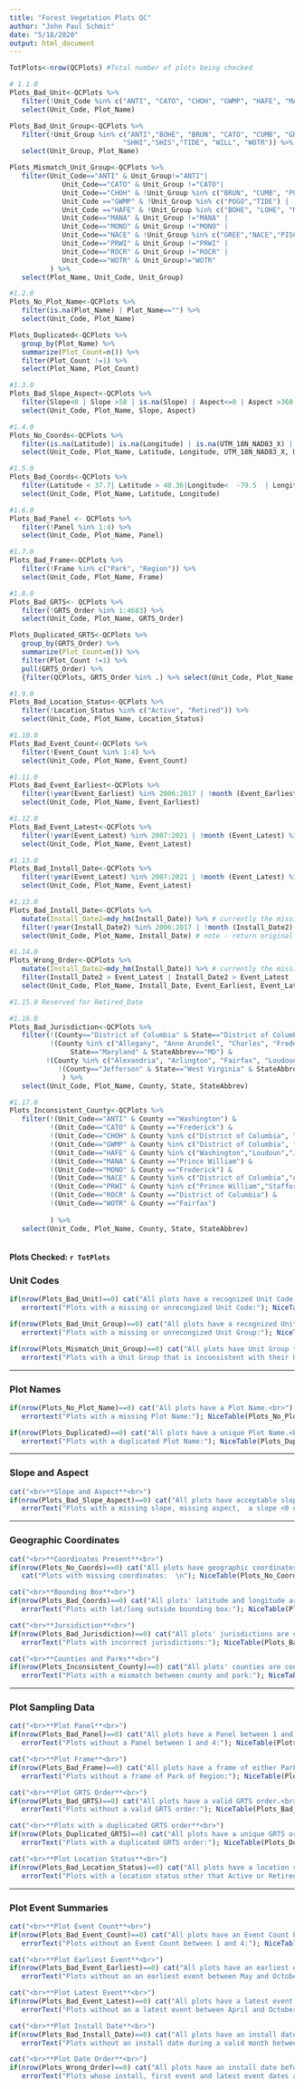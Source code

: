 ```yaml
---
title: "Forest Vegetation Plots QC"
author: "John Paul Schmit"
date: "5/18/2020"
output: html_document
---
```


```r

TotPlots<-nrow(QCPlots) #Total number of plots being checked

# 1.1.0
Plots_Bad_Unit<-QCPlots %>% 
   filter(!Unit_Code %in% c("ANTI", "CATO", "CHOH", "GWMP", "HAFE", "MANA", "MONO", "NACE", "PRWI", "ROCR", "WOTR")) %>% 
   select(Unit_Code, Plot_Name)

Plots_Bad_Unit_Group<-QCPlots %>% 
   filter(!Unit_Group %in% c("ANTI","BOHE", "BRUN", "CATO", "CUMB", "GREE", "LOHE", "MAHE", "MANA", "MONO", "NACE", "PISC", "POGO","PRWI", "ROCR", 
                            "SHHI","SHIS","TIDE", "WILL", "WOTR")) %>% 
   select(Unit_Group, Plot_Name)

Plots_Mismatch_Unit_Group<-QCPlots %>% 
   filter(Unit_Code=="ANTI" & Unit_Group!="ANTI"|
             Unit_Code=="CATO" & Unit_Group !="CATO"|
             Unit_Code=="CHOH" & !Unit_Group %in% c("BRUN", "CUMB", "POGO", "WILL") |
             Unit_Code =="GWMP" & !Unit_Group %in% c("POGO","TIDE") |
             Unit_Code =="HAFE" & !Unit_Group %in% c("BOHE", "LOHE", "MAHE","SHHI", "SHIS")|
             Unit_Code=="MANA" & Unit_Group !="MANA" |
             Unit_Code=="MONO" & Unit_Group !="MONO" |
             Unit_Code=="NACE" & !Unit_Group %in% c("GREE","NACE","PISC")|
             Unit_Code=="PRWI" & Unit_Group !="PRWI" |
             Unit_Code=="ROCR" & Unit_Group !="ROCR" |
             Unit_Code=="WOTR" & Unit_Group!="WOTR"
          ) %>% 
   select(Plot_Name, Unit_Code, Unit_Group)

#1.2.0
Plots_No_Plot_Name<-QCPlots %>% 
   filter(is.na(Plot_Name) | Plot_Name=="") %>% 
   select(Unit_Code, Plot_Name)

Plots_Duplicated<-QCPlots %>% 
   group_by(Plot_Name) %>% 
   summarize(Plot_Count=n()) %>% 
   filter(Plot_Count !=1) %>% 
   select(Plot_Name, Plot_Count)

#1.3.0
Plots_Bad_Slope_Aspect<-QCPlots %>% 
   filter(Slope<0 | Slope >58 | is.na(Slope) | Aspect<=0 | Aspect >360 | (is.na(Aspect) & !Slope %in% 0)) %>% 
   select(Unit_Code, Plot_Name, Slope, Aspect)

#1.4.0
Plots_No_Coords<-QCPlots %>% 
   filter(is.na(Latitude)| is.na(Longitude) | is.na(UTM_18N_NAD83_X) | is.na(UTM_18N_NAD83_Y)) %>% 
   select(Unit_Code, Plot_Name, Latitude, Longitude, UTM_18N_NAD83_X, UTM_18N_NAD83_Y)

#1.5.0
Plots_Bad_Coords<-QCPlots %>% 
   filter(Latitude < 37.7| Latitude > 40.36|Longitude<  -79.5  | Longitude > -76.1 ) %>% 
   select(Unit_Code, Plot_Name, Latitude, Longitude)

#1.6.0
Plots_Bad_Panel <- QCPlots %>% 
   filter(!Panel %in% 1:4) %>% 
   select(Unit_Code, Plot_Name, Panel)

#1.7.0
Plots_Bad_Frame<-QCPlots %>% 
   filter(!Frame %in% c("Park", "Region")) %>% 
   select(Unit_Code, Plot_Name, Frame)

#1.8.0
Plots_Bad_GRTS<- QCPlots %>% 
   filter(!GRTS_Order %in% 1:4683) %>% 
   select(Unit_Code, Plot_Name, GRTS_Order)

Plots_Duplicated_GRTS<-QCPlots %>% 
   group_by(GRTS_Order) %>% 
   summarize(Plot_Count=n()) %>% 
   filter(Plot_Count !=1) %>% 
   pull(GRTS_Order) %>% 
   {filter(QCPlots, GRTS_Order %in% .) %>% select(Unit_Code, Plot_Name, GRTS_Order)}

#1.9.0
Plots_Bad_Location_Status<-QCPlots %>% 
   filter(!Location_Status %in% c("Active", "Retired")) %>% 
   select(Unit_Code, Plot_Name, Location_Status)

#1.10.0
Plots_Bad_Event_Count<-QCPlots %>% 
   filter(!Event_Count %in% 1:4) %>% 
   select(Unit_Code, Plot_Name, Event_Count)

#1.11.0
Plots_Bad_Event_Earliest<-QCPlots %>% 
   filter(!year(Event_Earliest) %in% 2006:2017 | !month (Event_Earliest) %in% 5:10) %>% 
   select(Unit_Code, Plot_Name, Event_Earliest)

#1.12.0
Plots_Bad_Event_Latest<-QCPlots %>% 
   filter(!year(Event_Latest) %in% 2007:2021 | !month (Event_Latest) %in% 4:10) %>% 
   select(Unit_Code, Plot_Name, Event_Latest)

#1.13.0
Plots_Bad_Install_Date<-QCPlots %>% 
   filter(!year(Event_Latest) %in% 2007:2021 | !month (Event_Latest) %in% 4:10) %>% 
   select(Unit_Code, Plot_Name, Event_Latest)

#1.13.0
Plots_Bad_Install_Date<-QCPlots %>%
   mutate(Install_Date2=mdy_hm(Install_Date)) %>% # currently the missing data makes R not parse this as Date
   filter(!year(Install_Date2) %in% 2006:2017 | !month (Install_Date2) %in% 1:12) %>% 
   select(Unit_Code, Plot_Name, Install_Date) # note - return original data, not the transformed data

#1.14.0
Plots_Wrong_Order<-QCPlots %>% 
   mutate(Install_Date2=mdy_hm(Install_Date)) %>% # currently the missing data makes R not parse this as Date
   filter(Install_Date2 > Event_Latest | Install_Date2 > Event_Latest | Event_Earliest> Event_Latest) %>% 
   select(Unit_Code, Plot_Name, Install_Date, Event_Earliest, Event_Latest)

#1.15.0 Reserved for Retired_Date

#1.16.0
Plots_Bad_Jurisdiction<-QCPlots %>% 
   filter(!(County=="District of Columbia" & State=="District of Columbia" & StateAbbrev=="DC") &
          !(County %in% c("Allegany", "Anne Arundel", "Charles", "Frederick", "Montgomery","Prince George's", "Washington" ) & 
               State=="Maryland" & StateAbbrev=="MD") & 
         !(County %in% c("Alexandria", "Arlington", "Fairfax", "Loudoun", "Prince William", "Stafford") & State=="Virginia" & StateAbbrev=="VA") &
            !(County=="Jefferson" & State=="West Virginia" & StateAbbrev=="WV")
             ) %>% 
   select(Unit_Code, Plot_Name, County, State, StateAbbrev)

#1.17.0
Plots_Inconsistent_County<-QCPlots %>% 
   filter(!(Unit_Code=="ANTI" & County =="Washington") &
          !(Unit_Code=="CATO" & County =="Frederick") &
          !(Unit_Code=="CHOH" & County %in% c("District of Columbia", "Montgomery","Frederick","Washington","Allegany")) &
          !(Unit_Code=="GWMP" & County %in% c("District of Columbia", "Montgomery","Alexandria", "Arlington", "Fairfax")) &
          !(Unit_Code=="HAFE" & County %in% c("Washington","Loudoun","Jefferson"))&
          !(Unit_Code=="MANA" & County =="Prince William") &
          !(Unit_Code=="MONO" & County =="Frederick") &
          !(Unit_Code=="NACE" & County %in% c("District of Columbia","Anne Arundel", "Prince George's", "Charles")) &
          !(Unit_Code=="PRWI" & County %in% c("Prince William","Stafford")) &
          !(Unit_Code=="ROCR" & County =="District of Columbia") &
          !(Unit_Code=="WOTR" & County =="Fairfax")
          
          ) %>% 
   select(Unit_Code, Plot_Name, County, State, StateAbbrev)



```


#### **Plots Checked:** `r TotPlots` ####

### Unit Codes

```r
if(nrow(Plots_Bad_Unit)==0) cat("All plots have a recognized Unit Code.<br>") else {
   errortext("Plots with a missing or unrecongized Unit Code:"); NiceTable(Plots_Bad_Unit)}

if(nrow(Plots_Bad_Unit_Group)==0) cat("All plots have a recognized Unit Group.<br>") else {
   errortext("Plots with a missing or unrecongized Unit Group:"); NiceTable(Plots_Bad_Unit_Group)}

if(nrow(Plots_Mismatch_Unit_Group)==0) cat("All plots have Unit Group that is consistent with their Unit Code.<br>") else {
   errortext("Plots with a Unit Group that is inconsistent with their Unit Code:");NiceTable(Plots_Mismatch_Unit_Group)}

```

---

### Plot Names

```r
if(nrow(Plots_No_Plot_Name)==0) cat("All plots have a Plot Name.<br>") else {
   errortext("Plots with a missing Plot Name:"); NiceTable(Plots_No_Plot_Name)}

if(nrow(Plots_Duplicated)==0) cat("All plots have a unique Plot Name.<br>") else {
   errortext("Plots with a duplicated Plot Name:"); NiceTable(Plots_Duplicated)}
```

---

### Slope and Aspect

```r
cat("<br>**Slope and Aspect**<br>")
if(nrow(Plots_Bad_Slope_Aspect)==0) cat("All plots have acceptable slope and aspect measurements.<br>") else {
   errorText("Plots with a missing slope, missing aspect,  a slope <0 or >58, or an aspect <1 or >360"); NiceTable(Plots_Bad_Slope_Aspect)}

```

---

### Geographic Coordinates

```r
cat("<br>**Coordinates Present**<br>")
if(nrow(Plots_No_Coords)==0) cat("All plots have geographic coordinates.  \n") else { 
   cat("Plots with missing coordinates:  \n"); NiceTable(Plots_No_Coords)}

cat("<br>**Bounding Box**<br>")
if(nrow(Plots_Bad_Coords)==0) cat("All plots' latitude and longitude are within the NCRN bounding box.<br>") else {
   errorText("Plots with lat/long outside bounding box:"); NiceTable(Plots_Bad_Coords)}

cat("<br>**Jursidiction**<br>")
if(nrow(Plots_Bad_Jurisdiction)==0) cat("All plots' jurisdictions are consistent and within NCRN.<br>") else {
   errorText("Plots with incorrect jurisdictions:"); NiceTable(Plots_Bad_Jurisdiction)}

cat("<br>**Counties and Parks**<br>")
if(nrow(Plots_Inconsistent_County)==0) cat("All plots' counties are consistent with their park.<br>") else {
   errorText("Plots with a mismatch between county and park:"); NiceTable(Plots_Inconsistent_County)}

```

---

### Plot Sampling  Data

```r
cat("<br>**Plot Panel**<br>")
if(nrow(Plots_Bad_Panel)==0) cat("All plots have a Panel between 1 and 4.<br>") else {
   errorText("Plots without a Panel between 1 and 4:"); NiceTable(Plots_Bad_Panel)}
```

```r
cat("<br>**Plot Frame**<br>")
if(nrow(Plots_Bad_Frame)==0) cat("All plots have a frame of either Park or Region.<br>") else {
   errorText("Plots without a frame of Park of Region:"); NiceTable(Plots_Bad_Frame)}
```

```r
cat("<br>**Plot GRTS Order**<br>")
if(nrow(Plots_Bad_GRTS)==0) cat("All plots have a valid GRTS order.<br>") else {
   errorText("Plots without a valid GRTS order:"); NiceTable(Plots_Bad_GRTS)}
```

```r
cat("<br>**Plots with a duplicated GRTS order**<br>")
if(nrow(Plots_Duplicated_GRTS)==0) cat("All plots have a unique GRTS order.<br>") else {
   errorText("Plots with a duplicated GRTS order:"); NiceTable(Plots_Duplicated_GRTS)}
```

```r
cat("<br>**Plot Location Status**<br>")
if(nrow(Plots_Bad_Location_Status)==0) cat("All plots have a location status of Active or Retired.<br>") else {
   errorText("Plots with a location status other that Active or Retired:"); NiceTable(Plots_Bad_Location_Status)}
```

---

### Plot Event Summaries

```r
cat("<br>**Plot Event Count**<br>")
if(nrow(Plots_Bad_Event_Count)==0) cat("All plots have an Event Count between 1 and 4.<br>") else {
   errorText("Plots without an Event Count between 1 and 4:"); NiceTable(Plots_Bad_Event_Count)}
```

```r
cat("<br>**Plot Earliest Event**<br>")
if(nrow(Plots_Bad_Event_Earliest)==0) cat("All plots have an earliest event between May and October and between 2006 to 2017.<br>") else {
   errorText("Plots without an an earliest event between May and October and between 2006 to 2017:"); NiceTable(Plots_Bad_Event_Earliest)}
```

```r
cat("<br>**Plot Latest Event**<br>")
if(nrow(Plots_Bad_Event_Latest)==0) cat("All plots have a latest event between April and October and between 2007 to 2021.<br>") else {
   errorText("Plots without an a latest event between April and October and between 2007 to 2027:"); NiceTable(Plots_Bad_Event_Latest)}
```

```r
cat("<br>**Plot Install Date**<br>")
if(nrow(Plots_Bad_Install_Date)==0) cat("All plots have an install date duing a valid month between 2006 to 2017.<br>") else {
   errorText("Plots without an install date during a valid month between 2006 to 2017:"); NiceTable(Plots_Bad_Install_Date)}
```

```r
cat("<br>**Plot Date Order**<br>")
if(nrow(Plots_Wrong_Order)==0) cat("All plots have an install date before their first event which is before the latest event .<br>") else {
   errorText("Plots whose install, first event and latest event dates are out of order:");   NiceTable(Plots_Wrong_Order)}
```
